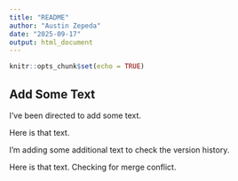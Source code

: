 ```yaml
---
title: "README"
author: "Austin Zepeda"
date: "2025-09-17"
output: html_document
---
```


```r
knitr::opts_chunk$set(echo = TRUE)
```

## Add Some Text

I've been directed to add some text.

Here is that text.

I'm adding some additional text to check the version history.

Here is that text. Checking for merge conflict.
